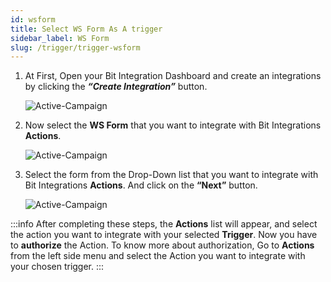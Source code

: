 ```yaml
---
id: wsform
title: Select WS Form As A trigger
sidebar_label: WS Form
slug: /trigger/trigger-wsform
---
```




1. At First, Open your Bit Integration Dashboard and create an integrations by clicking the **_“Create Integration”_** button.

   <Image
     src="trigger/ws-form/_create-integrations"
     alt="Active-Campaign"
     w="1020"
     h="350"
   />

2. Now select the **WS Form** that you want to integrate with Bit Integrations **Actions**.

   <Image
     src="trigger/ws-form/_select-trigger"
     alt="Active-Campaign"
     w="1020"
     h="350"
   />

3. Select the form from the Drop-Down list that you want to integrate with Bit Integrations **Actions**. And click on the **“Next”** button.

   <Image
     src="trigger/ws-form/_ws-form"
     alt="Active-Campaign"
     w="1020"
     h="350"
   />

:::info
  After completing these steps, the **Actions** list will appear, and select the action you want to integrate with your selected **Trigger**. Now you have to **authorize** the Action. To know more about authorization, Go to **Actions** from the left side menu and select the Action you want to integrate with your chosen trigger.
:::
